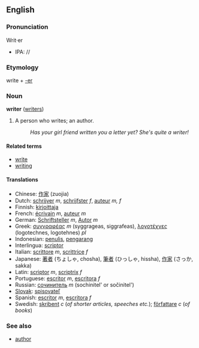 ==English==
===Pronunciation===
Writ&middot;er
*IPA: //
===Etymology===
write + [[-er]]

===Noun===
'''writer''' ([[writers]])

#A person who writes; an author.
#:''Has your girl friend written you a letter yet? She's quite a writer!'' 

====Related terms====
*[[write]]
*[[writing]]

====Translations====
*Chinese: [[作家]] (zuojia)
*Dutch: [[schrijver]] ''m'', [[schrijfster]] ''f'', [[auteur]] ''m, f''
*Finnish: [[kirjoittaja]]
*French: [[écrivain]] ''m'', [[auteur]] ''m''
*German: [[Schriftsteller]] ''m'', [[Autor]] ''m''
*Greek: [[συγγραφέας]] ''m'' (syggrageas, siggrafeas), [[λογοτέχνες]] (logotechnes, logotehnes) ''pl''
*Indonesian: [[tulis|penulis]], [[karang|pengarang]]
*Interlingua: [[scriptor]]
*Italian: [[scrittore]] ''m'', [[scrittrice]] ''f'' 
*Japanese: [[著者]] (ちょしゃ, chosha), [[筆者]] (ひっしゃ, hissha), [[作家]] (さっか, sakka)
*Latin: [[scriptor]] ''m'', [[scriptrix]] ''f''
*Portuguese: [[escritor]] ''m'', [[escritora]] ''f''
*Russian: [[сочинитель]] ''m'' (sochinitel' or sočinitel')
*[[Slovak]]: [[spisovateľ]]
*Spanish: [[escritor]] ''m'', [[escritora]] ''f''
*Swedish: [[skribent]] ''c'' (''of shorter articles, speeches etc.''); [[författare]] ''c'' (''of books'')

===See also===
*[[author]]